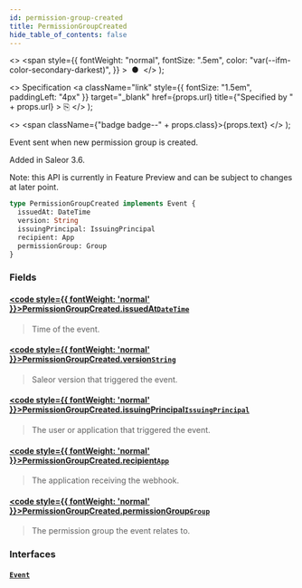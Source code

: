 ```yaml
---
id: permission-group-created
title: PermissionGroupCreated
hide_table_of_contents: false
---
```


  <>
    <span
      style={{
        fontWeight: "normal",
        fontSize: ".5em",
        color: "var(--ifm-color-secondary-darkest)",
      }}
    >
      &nbsp;●&nbsp;
    </span>
  </>
);

  <>
    Specification
    <a
      className="link"
      style={{ fontSize: "1.5em", paddingLeft: "4px" }}
      target="\_blank"
      href={props.url}
      title={"Specified by " + props.url}
    >
      ⎘
    </a>
  </>
);

  <>
    <span className={"badge badge--" + props.class}>{props.text}</span>
  </>
);

Event sent when new permission group is created.

Added in Saleor 3.6.

Note: this API is currently in Feature Preview and can be subject to changes at later point.

```graphql
type PermissionGroupCreated implements Event {
  issuedAt: DateTime
  version: String
  issuingPrincipal: IssuingPrincipal
  recipient: App
  permissionGroup: Group
}
```

### Fields

#### [<code style={{ fontWeight: 'normal' }}>PermissionGroupCreated.<b>issuedAt</b></code>](#)<Bullet />[`DateTime`](../../api-reference/scalars/date-time) <Badge class="secondary" text="scalar"/>

> Time of the event.

#### [<code style={{ fontWeight: 'normal' }}>PermissionGroupCreated.<b>version</b></code>](#)<Bullet />[`String`](../../api-reference/scalars/string) <Badge class="secondary" text="scalar"/>

> Saleor version that triggered the event.

#### [<code style={{ fontWeight: 'normal' }}>PermissionGroupCreated.<b>issuingPrincipal</b></code>](#)<Bullet />[`IssuingPrincipal`](../../api-reference/unions/issuing-principal) <Badge class="secondary" text="union"/>

> The user or application that triggered the event.

#### [<code style={{ fontWeight: 'normal' }}>PermissionGroupCreated.<b>recipient</b></code>](#)<Bullet />[`App`](../../api-reference/objects/app) <Badge class="secondary" text="object"/>

> The application receiving the webhook.

#### [<code style={{ fontWeight: 'normal' }}>PermissionGroupCreated.<b>permissionGroup</b></code>](#)<Bullet />[`Group`](../../api-reference/objects/group) <Badge class="secondary" text="object"/>

> The permission group the event relates to.

### Interfaces

#### [`Event`](../../api-reference/interfaces/event) <Badge class="secondary" text="interface"/>

>
